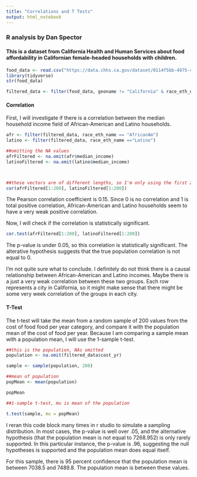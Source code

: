 ```yaml
---
title: "Correlations and T Tests"
output: html_notebook
---
```

### R analysis by Dan Spector

#### This is a dataset from California Health and Human Services about food affordability in Californian female-headed households with children. 

```r
food_data <- read.csv("https://data.chhs.ca.gov/dataset/0114f5bb-4975-419d-95d9-5f0179a8de06/resource/916e2a2e-383b-4af5-9f5b-310500961cb5/download/food-affordability-2006-2010.csv")
library(tidyverse)
str(food_data)
```

```r
filtered_data <- filter(food_data, geoname != "California" & race_eth_name != "Total")
```

#### Correlation
First, I will investigate if there is a correlation between the median household income field of African-American and Latino households.
```r
afr <- filter(filtered_data, race_eth_name == "AfricanAm")
latino <- filter(filtered_data, race_eth_name =="Latino")

##omitting the NA values
afrFiltered <- na.omit(afr$median_income)
latinoFiltered <- na.omit(latino$median_income)



##these vectors are of different lengths, so I'm only using the first 200 entries for each.
cor(afrFiltered[1:200], latinoFiltered[1:200])
```

The Pearson correlation coefficient is 0.15. Since 0 is no correlation and 1 is total positive correlation, African-American and Latino households seem to have a very weak positive correlation.

Now, I will check if the correlation is statistically significant.

```r
cor.test(afrFiltered[1:200], latinoFiltered[1:200])
```
The p-value is under 0.05, so this correlation is statistically significant. The alterative hypothesis suggests that the true population correlation is not equal to 0.

I'm not quite sure what to conclude. I definitely do not think there is a causal relationship between African-American and Latino incomes. Maybe there is a just a very weak correlation between these two groups. Each row represents a city in California, so it might make sense that there might be some very week correlation of the groups in each city.

#### T-Test

The t-test will take the mean from a random sample of 200 values from the cost of food food per year category, and compare it with the population mean of the cost of food per year. Because I am comparing a sample mean with a population mean, I will use the 1-sample t-test.

```r

##this is the population, NAs omitted
population <- na.omit(filtered_data$cost_yr)

sample <- sample(population, 200)

##mean of population
popMean <- mean(population)

popMean

##1-sample t-test, mu is mean of the population

t.test(sample, mu = popMean)

```
I reran this code block many times in r studio to simulate a sampling distribution. In most cases, the p-value is well over .05, and the alternative hypothesis (that the population mean is not equal to 7268.952) is only rarely supported. In this particular instance, the p-value is .96, suggesting the null hypotheses is supported and the population mean does equal itself.

For this sample, there is 95 percent confidence that the population mean is between 7038.5 and 7489.8. The population mean is between these values.